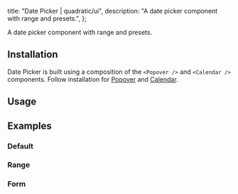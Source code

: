 
  title: "Date Picker | quadratic/ui",
  description: "A date picker component with range and presets.",
};

<Title>Date Picker</Title>
<Description>A date picker component with range and presets.</Description>
<ComponentPreview id="datePicker" />

## Installation
<Steps>

<StepTitle>Date Picker is built using a composition of the `<Popover />` and `<Calendar />` components. Follow installation for [Popover](/docs/components/primitives/popover) and [Calendar](/docs/components/primitives/calendar).</StepTitle>

</Steps>

## Usage
<FileSource id="datePickerDemo" />

## Examples

### Default
<ComponentPreview id="datePicker" />

### Range
<ComponentPreview id="datePickerRange" />

### Form
<ComponentPreview id="datePickerForm" />

<Footer previousLabel="Data Table" previousHref="/docs/components/composites/data-table" nextLabel="Dialog" nextHref="/docs/components/patterns/dialog" />